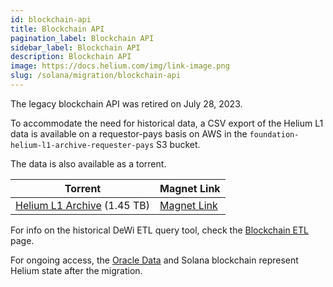 ```yaml
---
id: blockchain-api
title: Blockchain API
pagination_label: Blockchain API
sidebar_label: Blockchain API
description: Blockchain API
image: https://docs.helium.com/img/link-image.png
slug: /solana/migration/blockchain-api
---
```


The legacy blockchain API was retired on July 28, 2023.

To accommodate the need for historical data, a CSV export of the Helium L1 data is available on a
requestor-pays basis on AWS in the `foundation-helium-l1-archive-requester-pays` S3 bucket.

The data is also available as a torrent.

| Torrent                                                   | Magnet Link                                                                                                                                                                                                                                                                                                                                                                                                     |
| --------------------------------------------------------- | --------------------------------------------------------------------------------------------------------------------------------------------------------------------------------------------------------------------------------------------------------------------------------------------------------------------------------------------------------------------------------------------------------------- |
| [Helium L1 Archive](/Helium_L1_Archive.torrent) (1.45 TB) | [Magnet Link](magnet:?xt=urn:btih:c6dcc83f1dbff0888a2cac026febae00a7293e0a&dn=HeliumL1&tr=udp%3A%2F%2Ftracker.openbittorrent.com%3A6969&tr=udp%3A%2F%2Ftracker.opentrackr.org%3A1337%2Fannounce&tr=udp%3A%2F%2Fopentracker.i2p.rocks%3A6969%2Fannounce&tr=udp%3A%2F%2Fopen.demonii.com%3A1337%2Fannounce&tr=udp%3A%2F%2Fopen.stealth.si%3A80%2Fannounce&tr=udp%3A%2F%2Ftracker.torrent.eu.org%3A451%2Fannounce) |

For info on the historical DeWi ETL query tool, check the [Blockchain ETL](/solana/migration/blockchain-etl) page.

For ongoing access, the [Oracle Data](/oracles/oracle-data) and Solana blockchain represent Helium
state after the migration.
